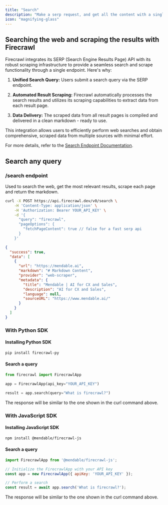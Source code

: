 ```yaml
---
title: "Search"
description: "Make a serp request, and get all the content with a single API request"
icon: "magnifying-glass"
---
```


## Searching the web and scraping the results with Firecrawl

Firecrawl integrates its SERP (Search Engine Results Page) API with its robust scraping infrastructure to provide a seamless search and scrape functionality through a single endpoint. Here's why:

1. **Unified Search Query:**
   Users submit a search query via the SERP endpoint.

2. **Automated Result Scraping:**
   Firecrawl automatically processes the search results and utilizes its scraping capabilities to extract data from each result page.

3. **Data Delivery:**
   The scraped data from all result pages is compiled and delivered in a clean markdown - ready to use.

This integration allows users to efficiently perform web searches and obtain comprehensive, scraped data from multiple sources with minimal effort.

For more details, refer to the [Search Endpoint Documentation](https://docs.firecrawl.dev/api-reference/endpoint/search).

## Search any query

### /search endpoint

Used to search the web, get the most relevant results, scrape each page and return the markdown.

```bash
curl -X POST https://api.firecrawl.dev/v0/search \
    -H 'Content-Type: application/json' \
    -H 'Authorization: Bearer YOUR_API_KEY' \
    -d '{
      "query": "firecrawl",
      "pageOptions": {
        "fetchPageContent": true // false for a fast serp api
      }
    }'
```

```json
{
  "success": true,
  "data": [
    {
      "url": "https://mendable.ai",
      "markdown": "# Markdown Content",
      "provider": "web-scraper",
      "metadata": {
        "title": "Mendable | AI for CX and Sales",
        "description": "AI for CX and Sales",
        "language": null,
        "sourceURL": "https://www.mendable.ai/"
      }
    }
  ]
}
```

### With Python SDK

#### Installing Python SDK

```bash
pip install firecrawl-py
```

#### Search a query

```python
from firecrawl import FirecrawlApp

app = FirecrawlApp(api_key="YOUR_API_KEY")

result = app.search(query="What is firecrawl?")
```


The response will be similar to the one shown in the curl command above.

### With JavaScript SDK

#### Installing JavaScript SDK

```bash
npm install @mendable/firecrawl-js
```

#### Search a query

```javascript
import FirecrawlApp from '@mendable/firecrawl-js';

// Initialize the FirecrawlApp with your API key
const app = new FirecrawlApp({ apiKey: 'YOUR_API_KEY' });

// Perform a search
const result = await app.search('What is firecrawl?');
```

The response will be similar to the one shown in the curl command above.
